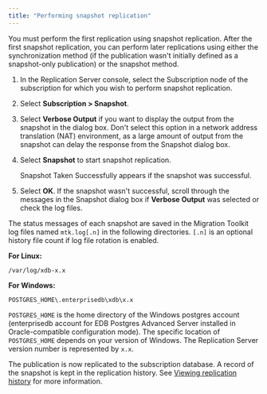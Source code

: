 ```yaml
---
title: "Performing snapshot replication"
---
```


<div id="perform_replication" class="registered_link"></div>

You must perform the first replication using snapshot replication. After the first snapshot replication, you can perform later replications using either the synchronization method (if the publication wasn't initially defined as a snapshot-only publication) or the snapshot method.

1.  In the Replication Server console, select the Subscription node of the subscription for which you wish to perform snapshot replication.

1.  Select **Subscription > Snapshot**. 

1.  Select **Verbose Output** if you want to display the output from the snapshot in the dialog box. Don't select this option in a network address translation (NAT) environment, as a large amount of output from the snapshot can delay the response from the Snapshot dialog box. 

1.  Select **Snapshot** to start snapshot replication.
    
    Snapshot Taken Successfully appears if the snapshot was successful. 

1.  Select **OK**. If the snapshot wasn't successful, scroll through the messages in the Snapshot dialog box  if **Verbose Output** was selected or check the log files.

The status messages of each snapshot are saved in the Migration Toolkit log files named `mtk.log[.n]` in the following directories. `[.n]` is an optional history file count if log file rotation is enabled. 

**For Linux:**

`/var/log/xdb-x.x`

**For Windows:**

`POSTGRES_HOME\.enterprisedb\xdb\x.x`

`POSTGRES_HOME` is the home directory of the Windows postgres account (enterprisedb account for EDB Postgres Advanced Server installed in Oracle-compatible configuration mode). The specific location of `POSTGRES_HOME` depends on your version of Windows. The Replication Server version number is represented by `x.x`.

The publication is now replicated to the subscription database. A record of the snapshot is kept in the replication history. See [Viewing replication history](../../07_common_operations/04_view_replication_history/#view_replication_history) for more information.
